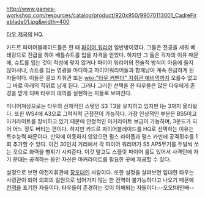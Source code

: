 {{{+1 '''Cadre Fireblade'''}}}

http://www.games-workshop.com/resources/catalog/product/920x950/99070113001_CadreFireblade01.jpg&width=400

[[타우 제국]]의 HQ.

카드르 파이어블레이드들은 한 때 [[파이어 워리어]] 일반병이였다. 그들은 전공을 세워 베테랑으로 진급을 하여 배틀슈트를 입을 자격을 얻었다. 하지만 그 들은 각자의 이유 때문에, 슈트를 입는 것이 적성에 맞지 않거나 파이어 워리어의 전술적 방식이 마음에 들지 않아서나, 슈트를 입는 영광을 마다하고 파이어워리어들과 함께남아 계속 진급하게 된 자들이다. 이들은 결코 지휘관 또는 [[wiki:"타우 커맨더" 지휘관 예비역]]까지 오를수 없고 그 바로 아래의 직위로 남게 된다. 그러나 그러한 선택을 한 타우들은 많은 타우에게 존경을 받게 되며 타우의 대의를 실현하는 자들로 보여진다.

미니어쳐상으로는 타우의 신체적인 스텟인 S3 T3을 유지하고 있지만 I는 3까지 올라왔다. 또한 WS4에 A3으로 그럭저럭 근접전이 가능하다. 가장 인상적인 부분은 BS5이고 마커라이트를 장비하고 있기 때문에 안정적인 마커라이트 보급이 가능하며, 3운드가 되어 어느 정도 버티는 편이다. 하지만 카드르 파이어블레이드를 HQ로 선택하는 이유는 특수능력 때문이다. 만약에 이동하지 않았으면 펄스 라이플과 펄스 카빈에 공격횟수를 1회 추가할 수 있다. 이건 30인치 거리에서 각 파이어 워리어가 S5 AP5무기를 두발씩 쏘는 것으로 화력을 뻥튀기 시켜준다. 이것 말고도 스플릿 파이어 룰도 있어서 사격턴에 자기 분대는 공격하는 동안 자신은 마커라이트를 필요한 곳에 제공할 수 있다.

설정으로 보면 야전지휘관에 [[말년간부|장포대]]인 사람이다. 또한 설정을 살펴보면 입대한 타우는 사령관이 되어 의회의 일원으로 넘어가지 않는 한 전역이 불가능하다고 나오기 때문에 [[전역]]을 포기한 자들이다. 타우들이 존경하는 것이 이해되는 자들이다.--오오!대인배-- 
